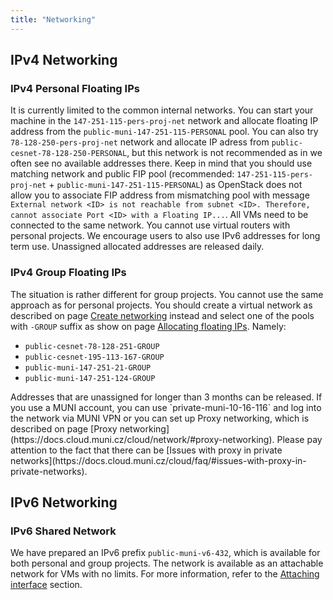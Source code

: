 ```yaml
---
title: "Networking"
---
```

## IPv4 Networking

### IPv4 Personal Floating IPs

It is currently limited to the common internal networks. You can start your machine in the `147-251-115-pers-proj-net` network and allocate floating IP address from the `public-muni-147-251-115-PERSONAL` pool. You can also try `78-128-250-pers-proj-net` network and allocate IP adress from `public-cesnet-78-128-250-PERSONAL`, but this network is not recommended as in we often see no available addresses there. Keep in mind that you should use matching network and public FIP pool (recommended: `147-251-115-pers-proj-net` + `public-muni-147-251-115-PERSONAL`) as OpenStack does not allow you to associate FIP address from mismatching pool with message `External network <ID> is not reachable from subnet <ID>. Therefore, cannot associate Port <ID> with a Floating IP...`. All VMs need to be connected to the same network. You cannot use virtual routers with personal projects. We encourage users to also use IPv6 addresses for long term use. Unassigned allocated addresses are released daily.

### IPv4 Group Floating IPs

The situation is rather different for group projects. You cannot use the same approach as for personal projects. You should create a virtual network as described on page [Create networking](../../how-to-guides/create-networking.md) instead and select one of the pools with `-GROUP` suffix as show on page [Allocating floating IPs](../../how-to-guides/managing-floating-ips.md). Namely:

 - `public-cesnet-78-128-251-GROUP`
 - `public-cesnet-195-113-167-GROUP`
 - `public-muni-147-251-21-GROUP`
 - `public-muni-147-251-124-GROUP`

<Callout type="warn" title="Warning">
    Addresses that are unassigned for longer than 3 months can be released.
</Callout>


<Callout type="info" title="Tip" icon="💡">
    If you use a MUNI account, you can use `private-muni-10-16-116` and log into the network via MUNI VPN or you can set up Proxy networking, which is described on page [Proxy networking](https://docs.cloud.muni.cz/cloud/network/#proxy-networking). Please pay attention to the fact that there can be [Issues with proxy in private networks](https://docs.cloud.muni.cz/cloud/faq/#issues-with-proxy-in-private-networks).
</Callout>

## IPv6 Networking

### IPv6 Shared Network

We have prepared an IPv6 prefix `public-muni-v6-432`, which is available for both personal and group projects. The network is available as an attachable network for VMs with no limits. For more information, refer to the [Attaching interface](../how-to-guides/attaching-interface.md) section.
